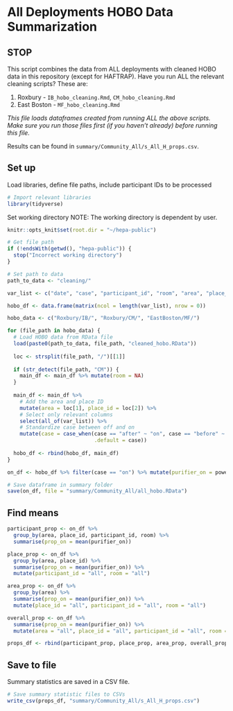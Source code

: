 # All Deployments HOBO Data Summarization

## STOP

This script combines the data from ALL deployments with cleaned HOBO data in this repository (except for HAFTRAP). Have you run ALL the relevant cleaning scripts? These are:

1. Roxbury - `IB_hobo_cleaning.Rmd`, `CM_hobo_cleaning.Rmd`
2. East Boston - `MF_hobo_cleaning.Rmd`

*This file loads  dataframes created from running ALL the above scripts. Make sure you run those files first (if you haven't already) before running this file.*

Results can be found in `summary/Community_All/s_All_H_props.csv`.

## Set up
Load libraries, define file paths, include participant IDs to be processed
```r
# Import relevant libraries
library(tidyverse)
```

Set working directory
NOTE: The working directory is dependent by user. 
```r
knitr::opts_knit$set(root.dir = "~/hepa-public")
```

```r
# Get file path
if (!endsWith(getwd(), "hepa-public")) {
  stop("Incorrect working directory")
}
```

```r
# Set path to data
path_to_data <- "cleaning/"
```


```r
var_list <- c("date", "case", "participant_id", "room", "area", "place_id", "power")

hobo_df <- data.frame(matrix(ncol = length(var_list), nrow = 0))

hobo_data <- c("Roxbury/IB/", "Roxbury/CM/", "EastBoston/MF/")

for (file_path in hobo_data) {
  # Load HOBO data from RData file
  load(paste0(path_to_data, file_path, "cleaned_hobo.RData"))
  
  loc <- strsplit(file_path, "/")[[1]]
  
  if (str_detect(file_path, "CM")) {
    main_df <- main_df %>% mutate(room = NA)
  }
  
  main_df <- main_df %>%
    # Add the area and place ID
    mutate(area = loc[1], place_id = loc[2]) %>%
    # Select only relevant columns
    select(all_of(var_list)) %>%
    # Standardize case between off and on
    mutate(case = case_when(case == "after" ~ "on", case == "before" ~ "off",
                            .default = case))
  
  hobo_df <- rbind(hobo_df, main_df)
}
```

```r
on_df <- hobo_df %>% filter(case == "on") %>% mutate(purifier_on = power > 10)

# Save dataframe in summary folder
save(on_df, file = "summary/Community_All/all_hobo.RData")
```

## Find means
```r
participant_prop <- on_df %>%
  group_by(area, place_id, participant_id, room) %>%
  summarise(prop_on = mean(purifier_on))

place_prop <- on_df %>%
  group_by(area, place_id) %>%
  summarise(prop_on = mean(purifier_on)) %>%
  mutate(participant_id = "all", room = "all")

area_prop <- on_df %>%
  group_by(area) %>%
  summarise(prop_on = mean(purifier_on)) %>%
  mutate(place_id = "all", participant_id = "all", room = "all")

overall_prop <- on_df %>%
  summarise(prop_on = mean(purifier_on)) %>%
  mutate(area = "all", place_id = "all", participant_id = "all", room = "all")

props_df <- rbind(participant_prop, place_prop, area_prop, overall_prop)
```
## Save to file
Summary statistics are saved in a CSV file.
```r
# Save summary statistic files to CSVs
write_csv(props_df, "summary/Community_All/s_All_H_props.csv")
```

